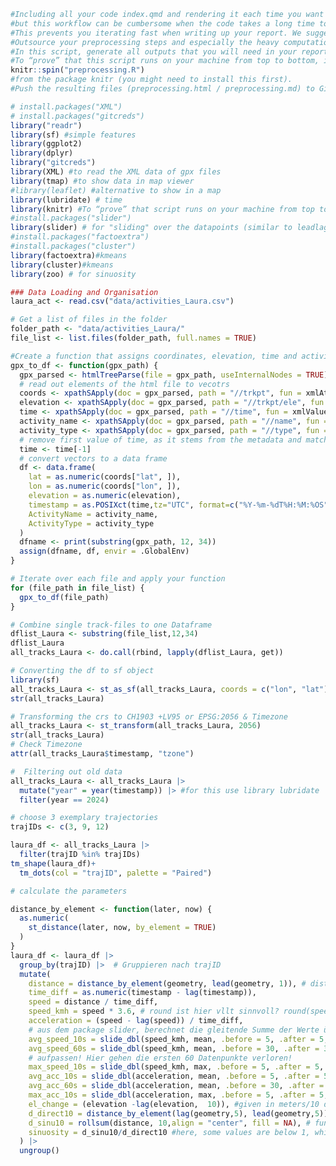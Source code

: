 
```r
#Including all your code index.qmd and rendering it each time you want to preview your report makes your report less error prone and more reproducible, 
#but this workflow can be cumbersome when the code takes a long time to execute. 
#This prevents you iterating fast when writing up your report. We suggest the following method to solve this:
#Outsource your preprocessing steps and especially the heavy computation into a seperate R-Script called preprocessing.R. 
#In this script, generate all outputs that you will need in your report (index.qmd).
#To “prove” that this script runs on your machine from top to bottom, in a new session and without any errors, use the function 
knitr::spin("preprocessing.R") 
#from the package knitr (you might need to install this first). 
#Push the resulting files (preprocessing.html / preprocessing.md) to GitHub (this is a hard requirement).###

# install.packages("XML")
# install.packages("gitcreds")
library("readr")
library(sf) #simple features 
library(ggplot2)
library(dplyr)
library("gitcreds")
library(XML) #to read the XML data of gpx files
library(tmap) #to show data in map viewer
#library(leaflet) #alternative to show in a map
library(lubridate) # time
library(knitr) #To “prove” that script runs on your machine from top to bottom
#install.packages("slider")
library(slider) # for "sliding" over the datapoints (similar to leadlag or roll)
#install.packages("factoextra")
#install.packages("cluster")
library(factoextra)#kmeans
library(cluster)#kmeans
library(zoo) # for sinuosity

### Data Loading and Organisation
laura_act <- read.csv("data/activities_Laura.csv")

# Get a list of files in the folder
folder_path <- "data/activities_Laura/"
file_list <- list.files(folder_path, full.names = TRUE)

#Create a function that assigns coordinates, elevation, time and activity name out of the gpx file, then apply this function to all of the gpx files:
gpx_to_df <- function(gpx_path) {
  gpx_parsed <- htmlTreeParse(file = gpx_path, useInternalNodes = TRUE)
  # read out elements of the html file to vecotrs
  coords <- xpathSApply(doc = gpx_parsed, path = "//trkpt", fun = xmlAttrs)
  elevation <- xpathSApply(doc = gpx_parsed, path = "//trkpt/ele", fun = xmlValue)
  time <- xpathSApply(doc = gpx_parsed, path = "//time", fun = xmlValue)
  activity_name <- xpathSApply(doc = gpx_parsed, path = "//name", fun = xmlValue)
  activity_type <- xpathSApply(doc = gpx_parsed, path = "//type", fun = xmlValue)
  # remove first value of time, as it stems from the metadata and matches the second value (i.e. first timestamp of trackpoint)
  time <- time[-1]
  # convert vectors to a data frame
  df <- data.frame(
    lat = as.numeric(coords["lat", ]),
    lon = as.numeric(coords["lon", ]),
    elevation = as.numeric(elevation), 
    timestamp = as.POSIXct(time,tz="UTC", format=c("%Y-%m-%dT%H:%M:%OS")),
    ActivityName = activity_name,
    ActivityType = activity_type
  ) 
  dfname <- print(substring(gpx_path, 12, 34))
  assign(dfname, df, envir = .GlobalEnv)
}

# Iterate over each file and apply your function
for (file_path in file_list) {
  gpx_to_df(file_path)
}

# Combine single track-files to one Dataframe
dflist_Laura <- substring(file_list,12,34)
dflist_Laura
all_tracks_Laura <- do.call(rbind, lapply(dflist_Laura, get))

# Converting the df to sf object
library(sf)
all_tracks_Laura <- st_as_sf(all_tracks_Laura, coords = c("lon", "lat"), crs = 4326)
str(all_tracks_Laura)

# Transforming the crs to CH1903 +LV95 or EPSG:2056 & Timezone
all_tracks_Laura <- st_transform(all_tracks_Laura, 2056)
str(all_tracks_Laura)
# Check Timezone
attr(all_tracks_Laura$timestamp, "tzone")

#  Filtering out old data
all_tracks_Laura <- all_tracks_Laura |> 
  mutate("year" = year(timestamp)) |> #for this use library lubridate
  filter(year == 2024)

# choose 3 exemplary trajectories
trajIDs <- c(3, 9, 12)

laura_df <- all_tracks_Laura |> 
  filter(trajID %in% trajIDs)
tm_shape(laura_df)+
  tm_dots(col = "trajID", palette = "Paired") 

# calculate the parameters

distance_by_element <- function(later, now) {
  as.numeric(
    st_distance(later, now, by_element = TRUE)
  )
}
laura_df <- laura_df |> 
  group_by(trajID) |>  # Gruppieren nach trajID
  mutate(
    distance = distance_by_element(geometry, lead(geometry, 1)), # distance to pos +1
    time_diff = as.numeric(timestamp - lag(timestamp)),
    speed = distance / time_diff,
    speed_kmh = speed * 3.6, # round ist hier vllt sinnvoll? round(speed*3.6)
    acceleration = (speed - lag(speed)) / time_diff,
    # aus dem package slider, berechnet die gleitende Summe der Werte über 10 Punkte
    avg_speed_10s = slide_dbl(speed_kmh, mean, .before = 5, .after = 5, .complete = TRUE),
    avg_speed_60s = slide_dbl(speed_kmh, mean, .before = 30, .after = 30, .complete = TRUE), 
    # aufpassen! Hier gehen die ersten 60 Datenpunkte verloren!
    max_speed_10s = slide_dbl(speed_kmh, max, .before = 5, .after = 5, .complete = TRUE),
    avg_acc_10s = slide_dbl(acceleration, mean, .before = 5, .after = 5, .complete = TRUE) ,
    avg_acc_60s = slide_dbl(acceleration, mean, .before = 30, .after = 30, .complete = TRUE),
    max_acc_10s = slide_dbl(acceleration, max, .before = 5, .after = 5, .complete = TRUE),
    el_change = (elevation -lag(elevation,  10)), #given in meters/10 datapooints, not sure if correct or makes sense!
    d_direct10 = distance_by_element(lag(geometry,5), lead(geometry,5)),
    d_sinu10 = rollsum(distance, 10,align = "center", fill = NA), # function rollsum does basically the same as slide, was recommended by nils
    sinuosity = d_sinu10/d_direct10 #here, some values are below 1, which does not make sense. Why could this be?? And others are higher than 22, which is also weird, but can be traced back to the stops that are not yet filtered out. (is a step we should still do)
  ) |> 
  ungroup()
```

